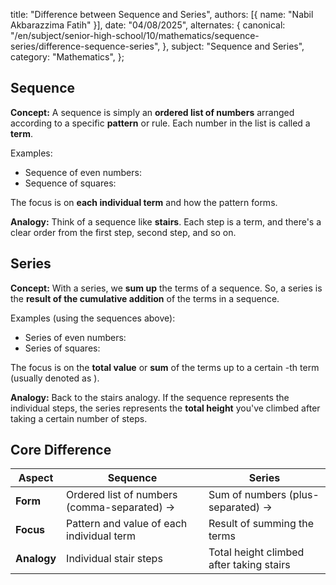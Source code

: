   title: "Difference between Sequence and Series",
  authors: [{ name: "Nabil Akbarazzima Fatih" }],
  date: "04/08/2025",
  alternates: {
    canonical:
      "/en/subject/senior-high-school/10/mathematics/sequence-series/difference-sequence-series",
  },
  subject: "Sequence and Series",
  category: "Mathematics",
};

## Sequence

**Concept:**
A sequence is simply an **ordered list of numbers** arranged according to a specific **pattern** or rule. Each number in the list is called a **term**.

Examples:

- Sequence of even numbers: <InlineMath math="2, 4, 6, 8, \dots" />
- Sequence of squares: <InlineMath math="1, 4, 9, 16, \dots" />

The focus is on **each individual term** and how the pattern forms.

**Analogy:**
Think of a sequence like **stairs**. Each step is a term, and there's a clear order from the first step, second step, and so on.

## Series

**Concept:**
With a series, we **sum up** the terms of a sequence. So, a series is the **result of the cumulative addition** of the terms in a sequence.

Examples (using the sequences above):

- Series of even numbers: <InlineMath math="2 + 4 + 6 + 8 + \dots" />
- Series of squares: <InlineMath math="1 + 4 + 9 + 16 + \dots" />

The focus is on the **total value** or **sum** of the terms up to a certain <InlineMath math="n" />-th term (usually denoted as <InlineMath math="S_n" />).

**Analogy:**
Back to the stairs analogy. If the sequence represents the individual steps, the series represents the **total height** you've climbed after taking a certain number of steps.

## Core Difference

| Aspect      | Sequence                                                                                | Series                                                                           |
| ----------- | --------------------------------------------------------------------------------------- | -------------------------------------------------------------------------------- |
| **Form**    | Ordered list of numbers (comma-separated) -> <InlineMath math="U_1, U_2, U_3, \dots" /> | Sum of numbers (plus-separated) -> <InlineMath math="U_1 + U_2 + U_3 + \dots" /> |
| **Focus**   | Pattern and value of each individual term                                               | Result of summing the terms                                                      |
| **Analogy** | Individual stair steps                                                                  | Total height climbed after taking stairs                                         |
